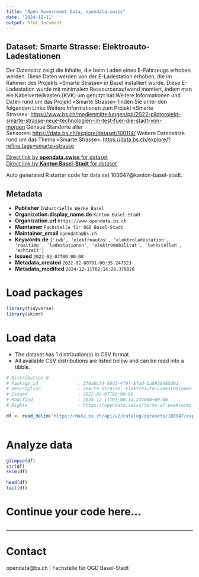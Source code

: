 ```yaml
---
title: "Open Government Data, opendata.swiss"
date: "2024-12-11"
output: html_document
---
```


## Dataset: Smarte Strasse: Elektroauto-Ladestationen

Der Datensatz zeigt die Inhalte, die beim Laden eines E-Fahrzeugs erhoben werden. Diese Daten werden von der E-Ladestation erhoben, die im Rahmen des Projekts «Smarte Strasse» in Basel installiert wurde. Diese E-Ladestation wurde mit minimalem Ressourcenaufwand montiert, indem man ein Kabelverteilkasten (KVK) um genutzt hat.Weitere Informationen und Daten rund um das Projekt «Smarte Strasse» finden Sie unter den folgenden Links:Weitere Informationen zum Projekt «Smarte Strasse»: [https://www.bs.ch/medienmitteilungen/pd/2022-pilotprojekt-smarte-strasse-neue-technologien-im-test-fuer-die-stadt-von-morgen](https://www.bs.ch/medienmitteilungen/pd/2022-pilotprojekt-smarte-strasse-neue-technologien-im-test-fuer-die-stadt-von-morgen) Genaue Standorte aller Sensoren: [https://data.bs.ch/explore/dataset/100114/](https://data.bs.ch/explore/dataset/100114/) Weitere Datensätze rund um das Thema «Smarte Strasse»: [https://data.bs.ch/explore/?refine.tags=smarte+strasse](https://data.bs.ch/explore/?refine.tags=smarte+strasse) 

[Direct link by **opendata.swiss** for dataset](https://opendata.swiss/de/dataset/smarte-strasse-elektroauto-ladestationen)<br>
[Direct link by **Kanton Basel-Stadt** for dataset](https://data.bs.ch/explore/dataset/100047/)

Auto generated R starter code for data set 100047@kanton-basel-stadt.

## Metadata

- **Publisher** `Industrielle Werke Basel`
- **Organization.display_name.de** `Kanton Basel-Stadt`
- **Organization.url** `https://www.opendata.bs.ch`
- **Maintainer** `Fachstelle für OGD Basel-Stadt`
- **Maintainer_email** `opendata@bs.ch`
- **Keywords.de** `['iwb', 'elektroautos', 'elektroladestation', 'realtime', 'ladestationen', 'elektromobilitat', 'tankstellen', 'echtzeit']`
- **Issued** `2022-02-07T00:00:00`
- **Metadata_created** `2022-02-08T01:00:35.247523`
- **Metadata_modified** `2024-12-11T02:14:28.379028`


# Load packages

```r

library(tidyverse)
library(skimr)

```

# Load data

-   The dataset has 1 distribution(s) in CSV format.
-   All available CSV distributions are listed below and can be read into a tibble.

```r

# Distribution 0
# Package_id               : 3f0a6cf4-56d3-4f9f-bfad-ba8928485d01
# Description              : Smarte Strasse: Elektroauto-Ladestationen (csv)
# Issued                   : 2022-02-07T00:00:00
# Modified                 : 2024-12-11T01:00:14.224000+00:00
# Rights                   : https://opendata.swiss/terms-of-use#terms_by

df <- read_delim('https://data.bs.ch/api/v2/catalog/datasets/100047/exports/csv?use_labels=true')



```

# Analyze data

```r

glimpse(df)
str(df)
skim(df)

head(df)
tail(df)

```

# Continue your code here...

```r

```

------------------------------------------------------------------------

# Contact

opendata@bs.ch | Fachstelle für OGD Basel-Stadt
